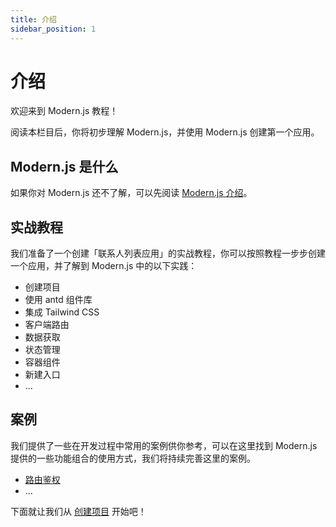 ```yaml
---
title: 介绍
sidebar_position: 1
---
```


# 介绍

欢迎来到 Modern.js 教程！

阅读本栏目后，你将初步理解 Modern.js，并使用 Modern.js 创建第一个应用。

## Modern.js 是什么

如果你对 Modern.js 还不了解，可以先阅读 [Modern.js 介绍](/guides/get-started/introduction)。

## 实战教程

我们准备了一个创建「联系人列表应用」的实战教程，你可以按照教程一步步创建一个应用，并了解到 Modern.js 中的以下实践：

- 创建项目
- 使用 antd 组件库
- 集成 Tailwind CSS
- 客户端路由
- 数据获取
- 状态管理
- 容器组件
- 新建入口
- ...

## 案例

我们提供了一些在开发过程中常用的案例供你参考，可以在这里找到 Modern.js 提供的一些功能组合的使用方式，我们将持续完善这里的案例。

- [路由鉴权](/tutorials/examples/csr-auth.html)
- ...

下面就让我们从 [创建项目](tutorials/first-app/c01-start) 开始吧！

